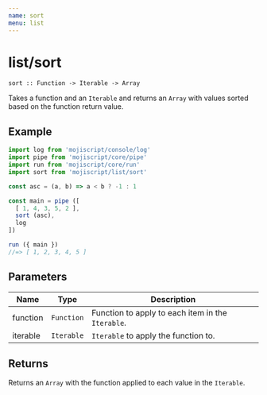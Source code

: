 ```yaml
---
name: sort
menu: list
---
```


# list/sort

`sort :: Function -> Iterable -> Array`

Takes a function and an `Iterable` and returns an `Array` with values sorted based on the function return value.

## Example

```javascript
import log from 'mojiscript/console/log'
import pipe from 'mojiscript/core/pipe'
import run from 'mojiscript/core/run'
import sort from 'mojiscript/list/sort'

const asc = (a, b) => a < b ? -1 : 1

const main = pipe ([
  [ 1, 4, 3, 5, 2 ],
  sort (asc),
  log
])

run ({ main })
//=> [ 1, 2, 3, 4, 5 ]
```

## Parameters

| Name | Type | Description |
| ---- | ---- | ----------- |
| function | `Function`  | Function to apply to each item in the `Iterable`. |
| iterable | `Iterable`  | `Iterable` to apply the function to. |

## Returns

Returns an `Array` with the function applied to each value in the `Iterable`.
